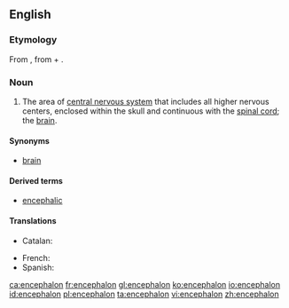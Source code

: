 ==English==
{{wikipedia}}

===Etymology===
From {{etyl|grc|en}} {{term|ἐγκέφαλος||within the head|tr=enkephalos|lang=grc|sc=polytonic}}, from {{term|ἐν||in|tr=en|lang=grc|sc=polytonic}} + {{term|κεφαλή||head|tr=kephalē|lang=grc|sc=polytonic}}.

===Noun===
{{en-noun|encephala}}

# {{context|neuroanatomy|lang=en}} The area of [[central nervous system]] that includes all higher nervous centers, enclosed within the skull and continuous with the [[spinal cord]]; the [[brain]].

====Synonyms====
* [[brain]]

====Derived terms====
* [[encephalic]]

====Translations====
{{trans-top|brain}}
* Catalan: {{t|ca|encèfal|m}}
{{trans-mid}}
* French: {{t+|fr|encéphale|m}}
* Spanish: {{t+|es|encéfalo|m}}
{{trans-bottom}}

[[ca:encephalon]]
[[fr:encephalon]]
[[gl:encephalon]]
[[ko:encephalon]]
[[io:encephalon]]
[[id:encephalon]]
[[pl:encephalon]]
[[ta:encephalon]]
[[vi:encephalon]]
[[zh:encephalon]]